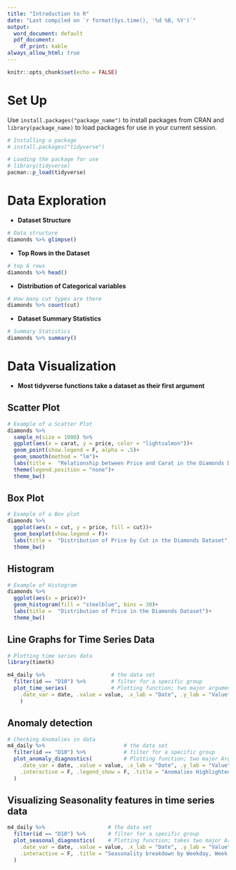 ```yaml
---
title: "Introduction to R"
date: "Last compiled on `r format(Sys.time(), '%d %B, %Y')`"
output:
  word_document: default
  pdf_document:
    df_print: kable
always_allow_html: true
---
```


```r
knitr::opts_chunk$set(echo = FALSE)
```
# Set Up

Use `install.packages("package_name")` to install packages from CRAN and `library(package_name)` to load packages for use in your current session.

```r
# Installing a package 
# install.packages("tidyverse")

# Loading the package for use
# library(tidyverse)
pacman::p_load(tidyverse)
```

# Data Exploration

-   **Dataset Structure**

```r
# Data structure
diamonds %>% glimpse()
```

-   **Top Rows in the Dataset**

```r
# top 6 rows
diamonds %>% head()
```

-   **Distribution of Categorical variables**

```r
# How many cut types are there
diamonds %>% count(cut)
```

-   **Dataset Summary Statistics**

```r
# Summary Statistics
diamonds %>% summary()
```

# Data Visualization

-   **Most tidyverse functions take a dataset as their first argument**

## Scatter Plot

```r
# Example of a Scatter Plot 
diamonds %>%                                                                    # the data
  sample_n(size = 1000) %>%                                                     # Sample a few rows
  ggplot(aes(x = carat, y = price, color = "lightsalmon"))+                     # Aesthetics mapping 
  geom_point(show.legend = F, alpha = .5)+                                      # Geom layer (Adding Scatter points)
  geom_smooth(method = "lm")+                                                   # Another geom layer (Add a smooth line)
  labs(title =  "Relationship between Price and Carat in the Diamonds Dataset")+# Adding plot title
  theme(legend.position = "none")+                                              # Remove unnecessary Legend
  theme_bw()                                                                    # Add a theme
```

## Box Plot

```r
# Example of a Box plot
diamonds %>%                                                             # the data
  ggplot(aes(x = cut, y = price, fill = cut))+                           # Aesthetics mapping 
  geom_boxplot(show.legend = F)+                                         # geom layer
  labs(title =  "Distribution of Price by Cut in the Diamonds Dataset")+ # adding plot title
  theme_bw()                                                             # Theme for the plot
```

## Histogram

```r
# Example of Histogram
diamonds %>%  
  ggplot(aes(x = price))+                                 
  geom_histogram(fill = "steelblue", bins = 30)+
  labs(title =  "Distribution of Price in the Diamonds Dataset")+ 
  theme_bw()
```

## Line Graphs for Time Series Data

```r
# Plotting time series data
library(timetk)

m4_daily %>%                     # the data set 
  filter(id == "D10") %>%        # filter for a specific group
  plot_time_series(              # Plotting function; two major arguments (date and value)
    .date_var = date, .value = value, .x_lab = "Date", .y_lab = "Value",.interactive = F
    )
```

## Anomaly detection

```r
# Checking Anomalies in data
m4_daily %>%                         # the data set 
  filter(id == "D10") %>%            # filter for a specific group
  plot_anomaly_diagnostics(          # Plotting function; two major Arguments (date and value)
    .date_var = date, .value = value, .x_lab = "Date", .y_lab = "Value",
    .interactive = F, .legend_show = F, .title = "Anomalies Highlighted in Red",
  )
```

## Visualizing Seasonality features in time series data

```r
m4_daily %>%                    # the data set 
  filter(id == "D10") %>%       # filter for a specific group
  plot_seasonal_diagnostics(    # Plotting function; takes two major Arguments (date and value)
    .date_var = date, .value = value, .x_lab = "Date", .y_lab = "Value",
    .interactive = F, .title = "Seasonality breakdown by Weekday, Week, Month and Quarter"
  )
```
